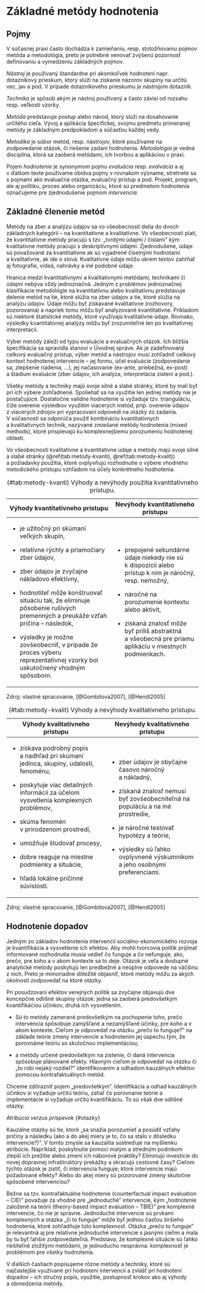 # Základné metódy hodnotenia

## Pojmy

V súčasnej praxi často dochádza k zamieňaniu, resp. stotožňovaniu pojmov metóda a metodológia, preto je potrebné venovať zvýšenú pozornosť definovaniu a vymedzeniu základných pojmov.

*Nástroj* je používaný štandardne pri akomkoľvek hodnotení napr. dotazníkový prieskum, ktorý slúži na získanie názorov skupiny na určitú vec, jav a pod. V prípade dotazníkového prieskumu je nástrojom dotazník.

*Technika* je spôsob akým je nástroj používaný a často závisí od rozsahu resp. veľkosti vzorky.

*Metóda* predstavuje postup alebo návod, ktorý slúži na dosahovanie určitého cieľa. Vývoj a aplikácia špecifickej, svojmu predmetu primeranej metódy je základným predpokladom a súčasťou každej vedy.

*Metodika* je súbor metód, resp. nástrojov, ktoré používame na zodpovedanie otázok, či riešenie zadaní hodnotenia. *Metodológia* je vedná disciplína, ktorá sa zaoberá metódami, ich tvorbou a aplikáciou v praxi.

Pojem *hodnotenie* je synonymom pojmu *evaluácia* resp. *evalvácia* a aj v ďalšom texte používame obidva pojmy v rovnakom význame, stretnete sa s pojmami ako evaluačná otázka, evaluačný prístup a pod. Projekt, program, ale aj politiku, proces alebo organizáciu, ktoré sú predmetom hodnotenia označujeme pre zjednodušenie pojmom *intervencia.*

## Základné členenie metód

Metódy na zber a analýzu údajov sa vo všeobecnosti delia do dvoch základných kategórií -- na kvantitatívne a kvalitatívne. Vo všeobecnosti platí, že kvantitatívne metódy pracujú s tzv. „tvrdými údajmi / číslami" kým kvalitatívne metódy pracujú s deskriptívnymi údajmi. Zjednodušene, údaje sú považované za kvantitatívne ak sú vyjadrené číselnými hodnotami a kvalitatívne, ak ide o slová. Kvalitatívne údaje môžu okrem textov zahŕňať aj fotografie, videá, nahrávky a iné podobné údaje.

Hranica medzi kvantitatívnymi a kvalitatívnymi metódami, technikami či údajmi nebýva vždy jednoznačná. Jedným z problémov jednoznačnej klasifikácie metodológie na kvantitatívnu alebo kvalitatívnu predstavuje delenie metód na tie, ktoré slúžia na zber údajov a tie, ktoré slúžia na analýzu údajov. Údaje môžu byť získavané kvalitatívne (rozhovory, pozorovania) a napriek tomu môžu byť analyzované kvantitatívne. Príkladom sú niektoré štatistické metódy, ktoré využívajú kvalitatívne údaje. Rovnako, výsledky kvantitatívnej analýzy môžu byť zrozumiteľné len po kvalitatívnej interpretácii.

Výber metódy záleží od typu evaluácie a evaluačných otázok. Ich bližšia špecifikácia sa spravidla stanoví v Úvodnej správe. Ak je zadefinovaný celkový evaluačný prístup, výber metód a nástrojov musí zohľadniť celkový kontext hodnotenej intervencie -- jej formu, účel evaluácie (zodpovedanie sa, zlepšenie riadenia, \...), jej načasovanie (ex-ante, priebežná, ex-post) a štádium evaluácie (zber údajov, ich analýza, interpretácia zistení a pod.).

Všetky metódy a techniky majú svoje silné a slabé stránky, ktoré by mali byť pri ich výbere zohľadnené. Spoliehať sa na využitie len jednej metódy nie je postačujúce. Dostatočne valídne hodnotenie si vyžaduje tzv. trianguláciu, čiže overenie výsledkov využitím viacerých metód, príp. overenie údajov z viacerých zdrojov pri vypracovaní odpovedí na otázky zo zadania. V súčasnosti sa odporúča použiť kombináciu kvantitatívnych a kvalitatívnych techník, nazývané zmiešané metódy hodnotenia (mixed methods), ktoré prispievajú ku komplexnejšiemu porozumeniu hodnotenej oblasti.

Vo všeobecnosti kvalitatívne a kvantitatívne údaje a metódy majú svoje silné a slabé stránky (\@ref(tab:metody-kvanti), \@ref(tab:metody-kvalit)) a požiadavky použitia, ktoré ovplyvňujú rozhodnutie o výbere vhodného metodického prístupu vzhľadom na účely konkrétneho hodnotenia.

+--------------------------------------------------------------------------------------------------------------------------------+-----------------------------------------------------------------------------------------------------------+
| Výhody kvantitatívneho prístupu                                                                                                | Nevýhody kvantitatívneho prístupu                                                                         |
+================================================================================================================================+===========================================================================================================+
| -   je užitočný pri skúmaní veľkých skupín,                                                                                    | -   prepojené sekundárne údaje niekedy nie sú k dispozícii alebo prístup k nim je náročný, resp. nemožný, |
|                                                                                                                                |                                                                                                           |
| -   relatívne rýchly a priamočiary zber údajov,                                                                                | -   náročné na porozumenie kontextu alebo aktivít,                                                        |
|                                                                                                                                |                                                                                                           |
| -   zber údajov je zvyčajne nákladovo efektívny,                                                                               | -   získaná znalosť môže byť príliš abstraktná a všeobecná pre priamu aplikáciu v miestnych podmienkach.  |
|                                                                                                                                |                                                                                                           |
| -   hodnotiteľ môže konštruovať situáciu tak, že eliminuje pôsobenie rušivých premenných a preukáže vzťah príčina -- následok, |                                                                                                           |
|                                                                                                                                |                                                                                                           |
| -   výsledky je možne zovšeobecniť, v prípade že proces výberu reprezentatívnej vzorky bol uskutočnený vhodným spôsobom.       |                                                                                                           |
+--------------------------------------------------------------------------------------------------------------------------------+-----------------------------------------------------------------------------------------------------------+

: (\#tab:metody-kvanti) Výhody a nevýhody použitia kvantitatívneho prístupu.

Zdroj: vlastné spracovanie, [@Gombitova2007], [@Hendl2005]

+----------------------------------------------------------------------------------------+-----------------------------------------------------------------------------------+
| Výhody kvalitatívneho prístupu                                                         | Nevýhody kvalitatívneho prístupu                                                  |
+========================================================================================+===================================================================================+
| -   získava podrobný popis a nadhľad pri skúmaní jedinca, skupiny, udalosti, fenoménu, | -   zber údajov je obyčajne časovo náročný a nákladný,                            |
|                                                                                        |                                                                                   |
| -   poskytuje viac detailných informácii za účelom vysvetlenia komplexných problémov,  | -   získaná znalosť nemusí byť zovšeobecniteľná na populáciu a na iné prostredie, |
|                                                                                        |                                                                                   |
| -   skúma fenomén v prirodzenom prostredí,                                             | -   je náročné testovať hypotézy a teórie,                                        |
|                                                                                        |                                                                                   |
| -   umožňuje študovať procesy,                                                         | -   výsledky sú ľahko ovplyvnené výskumníkom a jeho osobnými preferenciami.       |
|                                                                                        |                                                                                   |
| -   dobre reaguje na miestne podmienky a situácie,                                     |                                                                                   |
|                                                                                        |                                                                                   |
| -   hľadá lokálne príčinné súvislosti.                                                 |                                                                                   |
+----------------------------------------------------------------------------------------+-----------------------------------------------------------------------------------+

: (\#tab:metody-kvalit) Výhody a nevýhody kvalitatívneho prístupu.

Zdroj: vlastné spracovanie, [@Gombitova2007], [@Hendl2005]

## Hodnotenie dopadov {#hodnotenie-dopadov}

Jedným zo základov hodnotenia intervencií sociálno-ekonomického rozvoja
je kvantifikácia a vysvetlenie ich efektov. Aby mohli tvorcovia politík
prijímať informované rozhodnutia musia vedieť čo funguje a čo nefunguje,
ako, prečo, pre koho a v akom kontexte sa to deje. Otázok je veľa a
dostupné analytické metódy poskytujú len predbežné a neúplne odpovede na
väčšinu z nich. Preto je mimoriadne dôležité objasniť, ktoré metódy môžu
za akých okolností zodpovedať na ktoré otázky.

Pri posudzovaní efektov verejných politík sa zvyčajne objavujú dve
koncepčne odlišné skupiny otázok: jedna sa zaoberá predovšetkým
kvantifikáciou účinkov, druhá ich vysvetlením.

-   Sú to metódy zamerané predovšetkým na pochopenie toho, prečo
    intervencia spôsobuje zamýšľané a nezamýšľané účinky, pre koho a v
    akom kontexte. Cieľom je odpovedať na otázku „prečo to funguje?" na
    základe teórie zmeny intervencie a hodnotením jej úspechu tým, že
    porovnáme teóriu so skutočnou implementáciou;

-   a metódy určené predovšetkým na zistenie, či daná intervencia
    spôsobuje plánované efekty. Hlavným cieľom je odpovedať na otázku či
    „to robí nejaký rozdiel?" identifikovaním a odhadom kauzálnych
    efektov pomocou kontrafaktuálnych metód.

Chceme zdôrazniť pojem „predovšetkým". Identifikácia a odhad kauzálnych
účinkov si vyžaduje určitú teóriu, zatiaľ čo porovnanie teórie a
implementácie si vyžaduje určitú kvantifikáciu. To sú však dve odlišné
otázky.

*Atribúcia verzus príspevok* {#otazky}

Kauzálne otázky sú tie, ktoré „sa snažia porozumieť a posúdiť vzťahy
príčiny a následku (ako a do akej miery je to, čo sa stalo v dôsledku
intervencie?)". V tomto zmysle sa kauzalita sústreďuje na myšlienku
atribúcie. Napríklad, poskytnutie pomoci malým a stredným podnikom
zlepší ich prežitie alebo zmení ich náborové praktiky? Eliminujú
investície do novej dopravnej infraštruktúry prekážky a skracujú
cestovné časy? Cieľom týchto otázok je zistiť, či intervencia funguje;
ktoré intervencie majú požadované efekty? Alebo do akej miery sú
pozorované zmeny skutočne spôsobené intervenciou?

Bežne sa tzv. kontrafaktuálne hodnotenie (counterfactual impact
evaluation -- CIE)" považuje za vhodné pre „jednoduché" intervencie, kým
„hodnotenie založené na teórii (theory-based impact evaluation -- TBIE)"
pre komplexné intervencie, čo nie je správne. Jednoduché intervencie
sú prvkami komplexných a otázka „či to funguje" môže byť jednou
časťou širšieho hodnotenia, ktoré zohľadňuje túto komplexnosť. Otázka
„prečo to funguje" je relevantná aj pre relatívne jednoduché intervencie
s jasnými cieľmi a mala by tu byť ľahšie zodpovedateľná. Predstava, že
komplexné situácie sú ľahko riešiteľné zložitými metódami, je jednoducho
nesprávna: komplexnosť je problémom pre všetky hodnotenia.

V ďalších častiach popisujeme rôzne metódy a techniky, ktoré sú najčastejšie využívané pri hodnotení intervencií a zvlášť pri hodnotení dopadov -- ich stručný popis, využitie, postupnosť krokov ako aj výhody a obmedzenia metódy.

